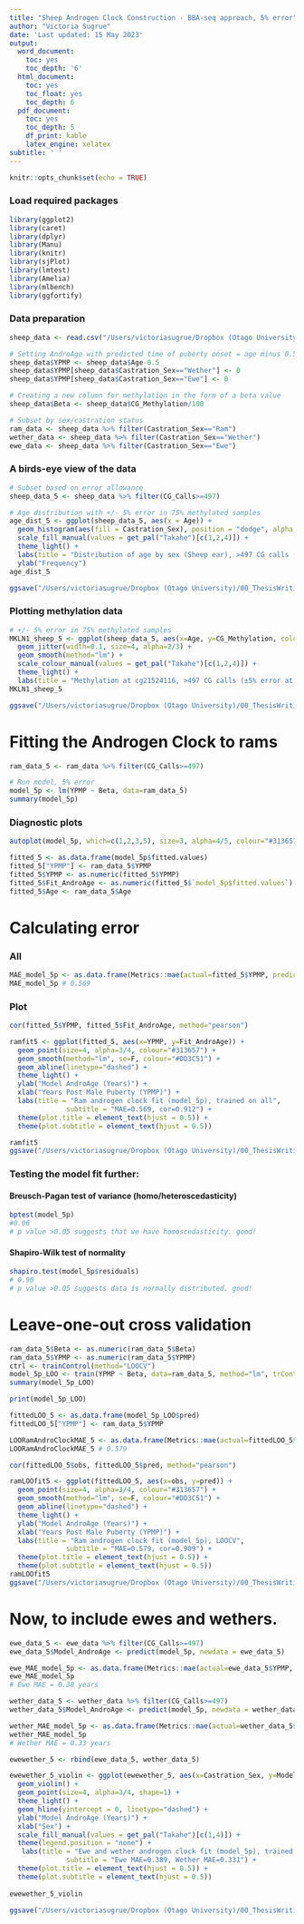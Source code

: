 ```yaml
---
title: "Sheep Androgen Clock Construction - BBA-seq approach, 5% error"
author: "Victoria Sugrue"
date: 'Last updated: 15 May 2023'
output:
  word_document:
    toc: yes
    toc_depth: '6'
  html_document:
    toc: yes
    toc_float: yes
    toc_depth: 6
  pdf_document:
    toc: yes
    toc_depth: 5
    df_print: kable
    latex_engine: xelatex
subtitle: ' '
---
```

```r
knitr::opts_chunk$set(echo = TRUE)
```

### Load required packages
```r
library(ggplot2)
library(caret)
library(dplyr)
library(Manu)
library(knitr)
library(sjPlot)
library(lmtest)
library(Amelia)
library(mlbench)
library(ggfortify)
```

### Data preparation
```r
sheep_data <- read.csv("/Users/victoriasugrue/Dropbox (Otago University)/00_ThesisWriting/Bioinformatics/Data/SheepSampleSheet.csv")

# Setting AndroAge with predicted time of puberty onset = age minus 0.5 years (i.e estimate to reach puberty at 6 months)
sheep_data$YPMP <- sheep_data$Age-0.5
sheep_data$YPMP[sheep_data$Castration_Sex=="Wether"] <- 0
sheep_data$YPMP[sheep_data$Castration_Sex=="Ewe"] <- 0

# Creating a new column for methylation in the form of a beta value
sheep_data$Beta <- sheep_data$CG_Methylation/100

# Subset by sex/castration status
ram_data <- sheep_data %>% filter(Castration_Sex=="Ram")
wether_data <- sheep_data %>% filter(Castration_Sex=="Wether")
ewe_data <- sheep_data %>% filter(Castration_Sex=="Ewe")

```

### A birds-eye view of the data 

```r
# Subset based on error allowance
sheep_data_5 <- sheep_data %>% filter(CG_Calls>=497)

# Age distribution with +/- 5% error in 75% methylated samples
age_dist_5 <- ggplot(sheep_data_5, aes(x = Age)) +
  geom_histogram(aes(fill = Castration_Sex), position = "dodge", alpha = 1, bins = 20) +
  scale_fill_manual(values = get_pal("Takahe")[c(1,2,4)]) +
  theme_light() +
  labs(title = "Distribution of age by sex (Sheep ear), >497 CG calls (±5% error at 75% methyated)", fill = "Sex", x="Age (Years)") +
  ylab("Frequency")
age_dist_5

ggsave("/Users/victoriasugrue/Dropbox (Otago University)/00_ThesisWriting/Figures/age_distribution_clockSheep_5.png",age_dist_5, width=10, height = 8, dpi=1000)
```

### Plotting methylation data

```r
# +/- 5% error in 75% methylated samples
MKLN1_sheep_5 <- ggplot(sheep_data_5, aes(x=Age, y=CG_Methylation, colour=Castration_Sex)) +
  geom_jitter(width=0.1, size=4, alpha=2/3) +
  geom_smooth(method="lm") +
  scale_colour_manual(values = get_pal("Takahe")[c(1,2,4)]) +
  theme_light() +
  labs(title = "Methylation at cg21524116, >497 CG calls (±5% error at 75% methyated)", colour="Sex", y="Methylation (%)", x="Age (Years)")
MKLN1_sheep_5

ggsave("/Users/victoriasugrue/Dropbox (Otago University)/00_ThesisWriting/Figures/MKLN1_meth_sheepear_5.png",MKLN1_sheep_5, width=10, height = 8, dpi=1000)
```

# Fitting the Androgen Clock to rams

```r
ram_data_5 <- ram_data %>% filter(CG_Calls>=497)
```


```r
# Run model, 5% error
model_5p <- lm(YPMP ~ Beta, data=ram_data_5)
summary(model_5p)
```

### Diagnostic plots

```r
autoplot(model_5p, which=c(1,2,3,5), size=3, alpha=4/5, colour="#313657", smooth.colour="#DD3C51", smooth.linetype="dashed", label.size = 3) + theme_light() + theme(plot.title = element_text(color = "white"))
```


```r
fitted_5 <- as.data.frame(model_5p$fitted.values)
fitted_5["YPMP"] <- ram_data_5$YPMP
fitted_5$YPMP <- as.numeric(fitted_5$YPMP)
fitted_5$Fit_AndroAge <- as.numeric(fitted_5$`model_5p$fitted.values`)
fitted_5$Age <- ram_data_5$Age
```

# Calculating error
### All

```r
MAE_model_5p <- as.data.frame(Metrics::mae(actual=fitted_5$YPMP, predicted=fitted_5$`model_5p$fitted.values`))
MAE_model_5p # 0.569
```

### Plot 

```r
cor(fitted_5$YPMP, fitted_5$Fit_AndroAge, method="pearson")

ramfit5 <- ggplot(fitted_5, aes(x=YPMP, y=Fit_AndroAge)) +
  geom_point(size=4, alpha=3/4, colour="#313657") + 
  geom_smooth(method="lm", se=F, colour="#DD3C51") +
  geom_abline(linetype="dashed") +
  theme_light() +
  ylab("Model AndroAge (Years)") +
  xlab("Years Post Male Puberty (YPMP)") +
  labs(title = "Ram androgen clock fit (model_5p), trained on all",
              subtitle = "MAE=0.569, cor=0.912") +
  theme(plot.title = element_text(hjust = 0.5)) +
  theme(plot.subtitle = element_text(hjust = 0.5))

ramfit5
ggsave("/Users/victoriasugrue/Dropbox (Otago University)/00_ThesisWriting/Figures/5errormodel_ramFit.png",ramfit5, width=8, height = 7, dpi=1000)

```


### Testing the model fit further: 

#### Breusch-Pagan test of variance (homo/heteroscedasticity)

```r
bptest(model_5p)
#0.06
# p value >0.05 suggests that we have homoscedasticity. good! 

```

#### Shapiro-Wilk test of normality

```r
shapiro.test(model_5p$residuals)
# 0.90
# p value >0.05 suggests data is normally distributed. good!
```


# Leave-one-out cross validation

```r
ram_data_5$Beta <- as.numeric(ram_data_5$Beta)
ram_data_5$YPMP <- as.numeric(ram_data_5$YPMP)
ctrl <- trainControl(method="LOOCV")
model_5p_LOO <- train(YPMP ~ Beta, data=ram_data_5, method="lm", trControl=ctrl)
summary(model_5p_LOO)
```

```r
print(model_5p_LOO)
```

```r
fittedLOO_5 <- as.data.frame(model_5p_LOO$pred)
fittedLOO_5["YPMP"] <- ram_data_5$YPMP

LOORamAndroClockMAE_5 <- as.data.frame(Metrics::mae(actual=fittedLOO_5$YPMP, predicted=fittedLOO_5$pred))
LOORamAndroClockMAE_5 # 0.579
```

```r
cor(fittedLOO_5$obs, fittedLOO_5$pred, method="pearson")

ramLOOfit5 <- ggplot(fittedLOO_5, aes(x=obs, y=pred)) +
  geom_point(size=4, alpha=3/4, colour="#313657") + 
  geom_smooth(method="lm", se=F, colour="#DD3C51") +
  geom_abline(linetype="dashed") +
  theme_light() +
  ylab("Model AndroAge (Years)") +
  xlab("Years Post Male Puberty (YPMP)") +
  labs(title = "Ram androgen clock fit (model_5p), LOOCV",
              subtitle = "MAE=0.579, cor=0.909") +
  theme(plot.title = element_text(hjust = 0.5)) +
  theme(plot.subtitle = element_text(hjust = 0.5))
ramLOOfit5
ggsave("/Users/victoriasugrue/Dropbox (Otago University)/00_ThesisWriting/Figures/5errormodel_LOO_ramFit.png",ramLOOfit5, width=8, height = 7, dpi=1000)

```

# Now, to include ewes and wethers.

```r
ewe_data_5 <- ewe_data %>% filter(CG_Calls>=497)
ewe_data_5$Model_AndroAge <- predict(model_5p, newdata = ewe_data_5)

ewe_MAE_model_5p <- as.data.frame(Metrics::mae(actual=ewe_data_5$YPMP, predicted=ewe_data_5$Model_AndroAge))
ewe_MAE_model_5p
# Ewe MAE = 0.38 years
```


```r
wether_data_5 <- wether_data %>% filter(CG_Calls>=497)
wether_data_5$Model_AndroAge <- predict(model_5p, newdata = wether_data_5)

wether_MAE_model_5p <- as.data.frame(Metrics::mae(actual=wether_data_5$YPMP, predicted=wether_data_5$Model_AndroAge))
wether_MAE_model_5p
# Wether MAE = 0.33 years

ewewether_5 <- rbind(ewe_data_5, wether_data_5)

ewewether_5_violin <- ggplot(ewewether_5, aes(x=Castration_Sex, y=Model_AndroAge, fill=Castration_Sex)) +
  geom_violin() + 
  geom_point(size=4, alpha=3/4, shape=1) +
  theme_light() +
  geom_hline(yintercept = 0, linetype="dashed") +
  ylab("Model AndroAge (Years)") +
  xlab("Sex") +
  scale_fill_manual(values = get_pal("Takahe")[c(1,4)]) +
  theme(legend.position = "none") +
   labs(title = "Ewe and wether androgen clock fit (model_5p), trained on all rams",
              subtitle = "Ewe MAE=0.389, Wether MAE=0.331") +
  theme(plot.title = element_text(hjust = 0.5)) +
  theme(plot.subtitle = element_text(hjust = 0.5))
  
ewewether_5_violin

ggsave("/Users/victoriasugrue/Dropbox (Otago University)/00_ThesisWriting/Figures/5errormodel_ewewetherFit_violin.png",ewewether_5_violin, width=11, height = 6, dpi=1000)

```